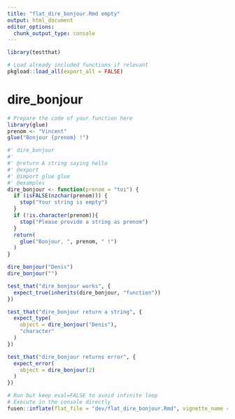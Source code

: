 ```yaml
---
title: "flat_dire_bonjour.Rmd empty"
output: html_document
editor_options: 
  chunk_output_type: console
---
```


```r
library(testthat)
```

<!--
 You need to run the 'description' chunk in the '0-dev_history.Rmd' file before continuing your code there.
-->

```r
# Load already included functions if relevant
pkgload::load_all(export_all = FALSE)
```

# dire_bonjour

```r
# Prepare the code of your function here
library(glue)
prenom <- "Vincent"
glue("Bonjour {prenom} !")

```

```r
#' dire_bonjour
#'
#' @return A string saying hello
#' @export
#' @import glue glue
#' @examples
dire_bonjour <- function(prenom = "toi") {
  if (isFALSE(nzchar(prenom))) {
    stop("Your string is empty")
  }
  if (!is.character(prenom)){
    stop("Please provide a string as prenom")
  }
  return(
    glue("Bonjour, ", prenom, " !")
  )
}
```

```r
dire_bonjour("Denis")
dire_bonjour("")
```

```r
test_that("dire_bonjour works", {
  expect_true(inherits(dire_bonjour, "function"))
})

test_that("dire_bonjour return a string", {
  expect_type(
    object = dire_bonjour("Denis"),
    "character"
  )
})

test_that("dire_bonjour returns error", {
  expect_error(
    object = dire_bonjour(2)
  )
})
```


```r
# Run but keep eval=FALSE to avoid infinite loop
# Execute in the console directly
fusen::inflate(flat_file = "dev/flat_dire_bonjour.Rmd", vignette_name = "Dire bonjour")
```
